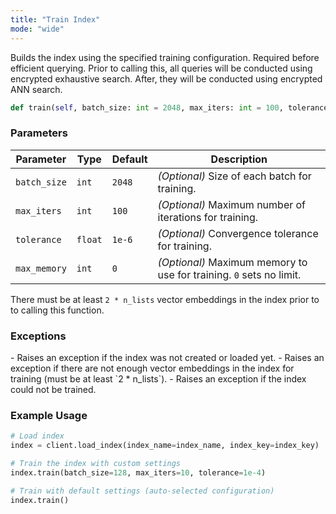 ```yaml
---
title: "Train Index"
mode: "wide"
---
```


Builds the index using the specified training configuration. Required before efficient querying.
Prior to calling this, all queries will be conducted using encrypted exhaustive search.
After, they will be conducted using encrypted ANN search.

```python
def train(self, batch_size: int = 2048, max_iters: int = 100, tolerance: float = 1e-6, max_memory: int = 0)
```

### Parameters

| Parameter | Type | Default | Description |
|---------------|--------|---------|-------------------------------------------------------|
| `batch_size` | `int` | `2048` | _(Optional)_ Size of each batch for training. |
| `max_iters` | `int` | `100` | _(Optional)_ Maximum number of iterations for training. |
| `tolerance` | `float`| `1e-6` | _(Optional)_ Convergence tolerance for training. |
| `max_memory` | `int`| `0` | _(Optional)_ Maximum memory to use for training. `0` sets no limit. |

<Tip>There must be at least `2 * n_lists` vector embeddings in the index prior to to calling this function.</Tip>

### Exceptions

<AccordionGroup>
    <Accordion title="ValueError">
        - Raises an exception if the index was not created or loaded yet.
    </Accordion>
    <Accordion title="RuntimeError">
        - Raises an exception if there are not enough vector embeddings in the index for training (must be at least `2 * n_lists`).
        - Raises an exception if the index could not be trained.
    </Accordion>
</AccordionGroup>

### Example Usage

```python
# Load index
index = client.load_index(index_name=index_name, index_key=index_key)

# Train the index with custom settings
index.train(batch_size=128, max_iters=10, tolerance=1e-4)

# Train with default settings (auto-selected configuration)
index.train()
```